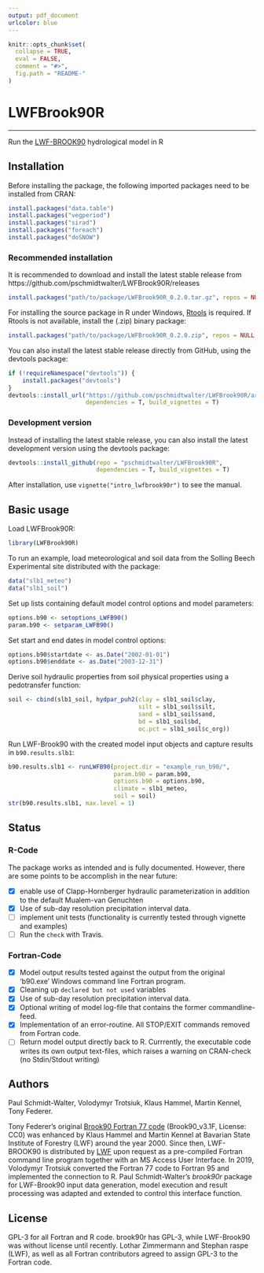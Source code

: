 ```yaml
---
output: pdf_document
urlcolor: blue
---
```


<!-- README.md is generated from README.Rmd. Please edit that file -->

```r
knitr::opts_chunk$set(
  collapse = TRUE,
  eval = FALSE,
  comment = "#>",
  fig.path = "README-"
)
```

# LWFBrook90R

------

Run the [LWF-BROOK90](https://www.lwf.bayern.de/boden-klima/wasserhaushalt/index.php) hydrological model in R

## Installation

Before installing the package, the following imported packages need to be installed from CRAN:
```r
install.packages("data.table")
install.packages("vegperiod")
install.packages("sirad")
install.packages("foreach")
install.packages("doSNOW")
```

### Recommended installation
It is recommended to download and install the latest stable release from https://github.com/pschmidtwalter/LWFBrook90R/releases

```r
install.packages("path/to/package/LWFBrook90R_0.2.0.tar.gz", repos = NULL, type = "source")
```

For installing the source package in R under Windows, [Rtools](https://cran.r-project.org/bin/windows/Rtools/) is required. If Rtools is not available, install the (.zip) binary package:
```r
install.packages("path/to/package/LWFBrook90R_0.2.0.zip", repos = NULL, type = "binary")
```

You can also install the latest stable release directly from GitHub, using the devtools package:
```r
if (!requireNamespace("devtools")) {
    install.packages("devtools")
}
devtools::install_url("https://github.com/pschmidtwalter/LWFBrook90R/archive/v0.2.0.tar.gz",
                      dependencies = T, build_vignettes = T)

```

### Development version

Instead of installing the latest stable release, you can also install the latest development version using the devtools package:
```r
devtools::install_github(repo = "pschmidtwalter/LWFBrook90R", 
                         dependencies = T, build_vignettes = T)
```

After installation, use `vignette("intro_lwfbrook90r")` to see the manual. 

## Basic usage

Load LWFBrook90R:
```r
library(LWFBrook90R)
```

To run an example, load meteorological and soil data from the Solling Beech Experimental site distributed with the package:
```r
data("slb1_meteo")
data("slb1_soil")
```

Set up lists containing default model control options and model parameters:
```r
options.b90 <- setoptions_LWFB90()
param.b90 <- setparam_LWFB90()
```
Set start and end dates in model control options:
```r
options.b90$startdate <- as.Date("2002-01-01")
options.b90$enddate <- as.Date("2003-12-31")
```

Derive soil hydraulic properties from soil physical properties using a pedotransfer function:
```r
soil <- cbind(slb1_soil, hydpar_puh2(clay = slb1_soil$clay,
                                     silt = slb1_soil$silt,
                                     sand = slb1_soil$sand,
                                     bd = slb1_soil$bd,
                                     oc.pct = slb1_soil$c_org))
```

Run LWF-Brook90 with the created model input objects and capture results in `b90.results.slb1`:
```r
b90.results.slb1 <- runLWFB90(project.dir = "example_run_b90/",
                              param.b90 = param.b90,
                              options.b90 = options.b90,
                              climate = slb1_meteo,
                              soil = soil)
str(b90.results.slb1, max.level = 1)
```

## Status

### R-Code

The package works as intended and is fully documented. However, there are some points to be accomplish in the near future:

- [x] enable use of Clapp-Hornberger hydraulic parameterization in addition to the default Mualem-van Genuchten
- [x] Use of sub-day resolution precipitation interval data.
- [ ] implement unit tests (functionality is currently tested through vignette and examples)
- [ ] Run the `check` with Travis.

### Fortran-Code 
 
- [x] Model output results tested against the output from the original 'b90.exe' Windows command line Fortran program. 
- [x] Cleaning up `declared but not used` variables
- [x] Use of sub-day resolution precipitation interval data.
- [x] Optional writing of model log-file that contains the former commandline-feed.
- [x] Implementation of an error-routine. All STOP/EXIT commands removed from Fortran code.
- [ ] Return model output directly back to R. Currrently, the executable code writes its own output text-files, which raises a warning on CRAN-check (no Stdin/Stdout writing)

## Authors 
Paul Schmidt-Walter, Volodymyr Trotsiuk, Klaus Hammel, Martin Kennel, Tony Federer.

Tony Federer's original [Brook90 Fortran 77 code](http://www.ecoshift.net/brook/b90doc.html) (Brook90_v3.1F, License: CC0) was enhanced by Klaus Hammel and Martin Kennel at Bavarian State Institute of Forestry (LWF) around the year 2000. Since then, LWF-BROOK90 is distributed by [LWF](https://www.lwf.bayern.de/boden-klima/wasserhaushalt/index.php) upon request as a pre-compiled Fortran command line program together with an MS Access User Interface. In 2019, Volodymyr Trotsiuk converted the Fortran 77 code to Fortran 95 and implemented the connection to R. Paul Schmidt-Walter's *brook90r* package for LWF-Brook90 input data generation, model execution and result processing was adapted and extended to control this interface function.

## License
GPL-3 for all Fortran and R code. brook90r has GPL-3, while LWF-Brook90 was without license until recently. Lothar Zimmermann and Stephan raspe (LWF), as well as all Fortran contributors agreed to assign GPL-3 to the Fortran code.
